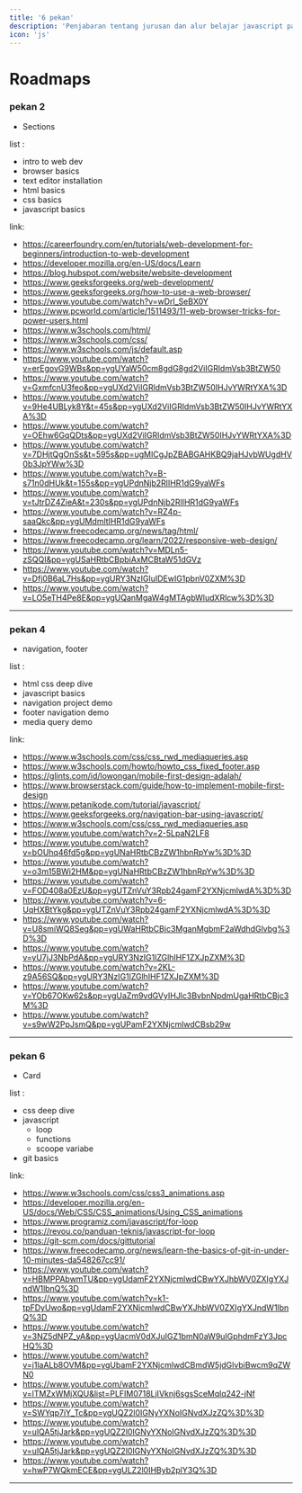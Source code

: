 ```yaml
---
title: '6 pekan'
description: 'Penjabaran tentang jurusan dan alur belajar javascript path'
icon: 'js'
---
```


# Roadmaps

### pekan 2

- Sections

list :

- intro to web dev
- browser basics
- text editor installation
- html basics
- css basics
- javascript basics

link:

- https://careerfoundry.com/en/tutorials/web-development-for-beginners/introduction-to-web-development
- https://developer.mozilla.org/en-US/docs/Learn
- https://blog.hubspot.com/website/website-development
- https://www.geeksforgeeks.org/web-development/
- https://www.geeksforgeeks.org/how-to-use-a-web-browser/
- https://www.youtube.com/watch?v=wDrl_SeBX0Y
- https://www.pcworld.com/article/1511493/11-web-browser-tricks-for-power-users.html
- https://www.w3schools.com/html/
- https://www.w3schools.com/css/
- https://www.w3schools.com/js/default.asp
- https://www.youtube.com/watch?v=erEgovG9WBs&pp=ygUYaW50cm8gdG8gd2ViIGRldmVsb3BtZW50
- https://www.youtube.com/watch?v=GxmfcnU3feo&pp=ygUXd2ViIGRldmVsb3BtZW50IHJvYWRtYXA%3D
- https://www.youtube.com/watch?v=9He4UBLyk8Y&t=45s&pp=ygUXd2ViIGRldmVsb3BtZW50IHJvYWRtYXA%3D
- https://www.youtube.com/watch?v=OEhw6GqQDts&pp=ygUXd2ViIGRldmVsb3BtZW50IHJvYWRtYXA%3D
- https://www.youtube.com/watch?v=7DHjtQgOnSs&t=595s&pp=ugMICgJpZBABGAHKBQ9jaHJvbWUgdHV0b3JpYWw%3D
- https://www.youtube.com/watch?v=B-s71n0dHUk&t=155s&pp=ygUPdnNjb2RlIHR1dG9yaWFs
- https://www.youtube.com/watch?v=tJtrDZ4ZieA&t=230s&pp=ygUPdnNjb2RlIHR1dG9yaWFs
- https://www.youtube.com/watch?v=RZ4p-saaQkc&pp=ygUMdmltIHR1dG9yaWFs
- https://www.freecodecamp.org/news/tag/html/
- https://www.freecodecamp.org/learn/2022/responsive-web-design/
- https://www.youtube.com/watch?v=MDLn5-zSQQI&pp=ygUSaHRtbCBpbiAxMCBtaW51dGVz
- https://www.youtube.com/watch?v=Dfj0B6aL7Hs&pp=ygURY3NzIGluIDEwIG1pbnV0ZXM%3D
- https://www.youtube.com/watch?v=LO5eTH4Pe8E&pp=ygUQanMgaW4gMTAgbWludXRlcw%3D%3D

---

### pekan 4

- navigation, footer

list :

- html css deep dive
- javascript basics
- navigation project demo
- footer navigation demo
- media query demo

link:

- https://www.w3schools.com/css/css_rwd_mediaqueries.asp
- https://www.w3schools.com/howto/howto_css_fixed_footer.asp
- https://glints.com/id/lowongan/mobile-first-design-adalah/
- https://www.browserstack.com/guide/how-to-implement-mobile-first-design
- https://www.petanikode.com/tutorial/javascript/
- https://www.geeksforgeeks.org/navigation-bar-using-javascript/
- https://www.w3schools.com/css/css_rwd_mediaqueries.asp
- https://www.youtube.com/watch?v=2-5LpaN2LF8
- https://www.youtube.com/watch?v=bOUhq46fd5g&pp=ygUNaHRtbCBzZW1hbnRpYw%3D%3D
- https://www.youtube.com/watch?v=o3m15BWi2HM&pp=ygUNaHRtbCBzZW1hbnRpYw%3D%3D
- https://www.youtube.com/watch?v=FOD408a0EzU&pp=ygUTZnVuY3Rpb24gamF2YXNjcmlwdA%3D%3D
- https://www.youtube.com/watch?v=6-UqHXBtYkg&pp=ygUTZnVuY3Rpb24gamF2YXNjcmlwdA%3D%3D
- https://www.youtube.com/watch?v=U8smiWQ8Seg&pp=ygUWaHRtbCBjc3MganMgbmF2aWdhdGlvbg%3D%3D
- https://www.youtube.com/watch?v=yU7jJ3NbPdA&pp=ygURY3NzIG1lZGlhIHF1ZXJpZXM%3D
- https://www.youtube.com/watch?v=2KL-z9A56SQ&pp=ygURY3NzIG1lZGlhIHF1ZXJpZXM%3D
- https://www.youtube.com/watch?v=YOb67OKw62s&pp=ygUaZm9vdGVyIHJlc3BvbnNpdmUgaHRtbCBjc3M%3D
- https://www.youtube.com/watch?v=s9wW2PpJsmQ&pp=ygUPamF2YXNjcmlwdCBsb29w



---

### pekan 6

- Card

list :

- css deep dive
- javascript
  - loop
  - functions
  - scoope variabe
- git basics

link:

- https://www.w3schools.com/css/css3_animations.asp
- https://developer.mozilla.org/en-US/docs/Web/CSS/CSS_animations/Using_CSS_animations
- https://www.programiz.com/javascript/for-loop
- https://revou.co/panduan-teknis/javascript-for-loop
- https://git-scm.com/docs/gittutorial
- https://www.freecodecamp.org/news/learn-the-basics-of-git-in-under-10-minutes-da548267cc91/
- https://www.youtube.com/watch?v=HBMPPAbwmTU&pp=ygUdamF2YXNjcmlwdCBwYXJhbWV0ZXIgYXJndW1lbnQ%3D
- https://www.youtube.com/watch?v=k1-tpFDyUwo&pp=ygUdamF2YXNjcmlwdCBwYXJhbWV0ZXIgYXJndW1lbnQ%3D
- https://www.youtube.com/watch?v=3NZ5dNPZ_yA&pp=ygUacmV0dXJuIGZ1bmN0aW9uIGphdmFzY3JpcHQ%3D
- https://www.youtube.com/watch?v=j1laALb8OVM&pp=ygUbamF2YXNjcmlwdCBmdW5jdGlvbiBwcm9qZWN0
- https://www.youtube.com/watch?v=lTMZxWMjXQU&list=PLFIM0718LjIVknj6sgsSceMqlq242-jNf
- https://www.youtube.com/watch?v=SWYqp7iY_Tc&pp=ygUQZ2l0IGNyYXNoIGNvdXJzZQ%3D%3D
- https://www.youtube.com/watch?v=ulQA5tjJark&pp=ygUQZ2l0IGNyYXNoIGNvdXJzZQ%3D%3D
- https://www.youtube.com/watch?v=ulQA5tjJark&pp=ygUQZ2l0IGNyYXNoIGNvdXJzZQ%3D%3D
- https://www.youtube.com/watch?v=hwP7WQkmECE&pp=ygULZ2l0IHByb2plY3Q%3D


---